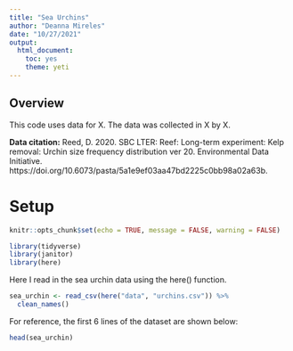 ```yaml
---
title: "Sea Urchins"
author: "Deanna Mireles"
date: "10/27/2021"
output: 
  html_document: 
    toc: yes
    theme: yeti
---
```


## Overview

This code uses data for X. The data was collected in X by X.

**Data citation:** Reed, D. 2020. SBC LTER: Reef: Long-term experiment: Kelp removal: Urchin size frequency distribution ver 20. Environmental Data Initiative. https://doi.org/10.6073/pasta/5a1e9ef03aa47bd2225c0bb98a02a63b. 

# Setup

```r
knitr::opts_chunk$set(echo = TRUE, message = FALSE, warning = FALSE)

library(tidyverse)
library(janitor)
library(here)
```

Here I read in the sea urchin data using the here() function.

```r
sea_urchin <- read_csv(here("data", "urchins.csv")) %>% 
  clean_names()
```

For reference, the first 6 lines of the dataset are shown below:

```r
head(sea_urchin)
```







